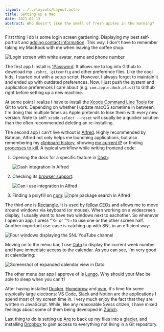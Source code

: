```yaml
---
layout: ../../layouts/Layout.astro
title: Setting up a Mac
date: 2021-02-13
abstract: Who doesn't like the smell of fresh apples in the morning?
---
```



First thing I do is some login screen gardening: Displaying my best self-portrait and [adding contact information](https://support.apple.com/en-bn/guide/mac-help/mh35890/mac). This way, I don't have to remember taking my MacBook with me when leaving the coffee shop.

<Image
  src={login}
  alt="Login screen with white avatar, name and phone number"
  width={700}
  format="webp"
/>

The first app I install is [1Password](https://1password.com). It allows me to log into Github to download my `.zshrc`, `.gitconfig` and other preference files. Like the cool kids, I started out with a setup script. However, I always forgot to maintain it and ended up with outdated preferences. Now, I just push the system and application preferences I care about (e.g. `com.apple.dock.plist`) to Github right before setting up a new machine.

At some point I realize I have to install the [Xcode Command Line Tools](https://developer.apple.com/xcode/features/#:~:text=Command%20Line%20Tools) for Git to work. Depending on whether I update macOS sometime in between, I'm doing this multiple times as Apple pretends to lose them with every new version. Note to self: `xcode-select --reset` will usually be a quicker solution than the often recommended deleting an re-installing.

The second app I can't live without is [Alfred](https://www.alfredapp.com). Highly recommended by Batman, Alfred not only helps me launching applications, but also remembering my [clipboard history](https://www.alfredapp.com/help/features/clipboard/), showing [my current IP](https://github.com/jeppestaerk/alfred-show-network-info) or finding [processes to kill](https://github.com/SamVerschueren/alfred-fkill). A typical workflow while writing frontend code:

1. Opening the docs for a specific feature in [Dash](https://kapeli.com/dash):

   <Image
     src={alfredDash}
     alt="Dash integration in Alfred"
     width={700}
     format="webp"
   />

2. Checking its [browser support](https://github.com/willfarrell/alfred-caniuse-workflow):

   <Image
     src={alfredCaniuse}
     alt="Can i use integration in Alfred"
     width={700}
     format="webp"
   />

3. Finding a polyfill on [npm](https://github.com/sindresorhus/alfred-npms):
   <Image
     src={alfredNpm}
     alt="npm package search in Alfred"
     width={700}
     format="webp"
   />

The third one is [Rectangle](https://rectangleapp.com). It is used by [fellow CEOs](https://github.com/rxhanson/Rectangle/commits/master?before=57ac4a51bbb3cd0250f6bbf1d0e23573a2e6dd80+35&branch=master) and allows me to move around windows via keyboard (or mouse). When working on a widescreen display, I usually want to have two windows next to eachother. So whenever I open an app, I press <kbd>^⌥←</kbd> or <kbd>^⌥→</kbd> to use one or the other screen half. Another important use-case is catching up with SNL in an efficient way:

<Image
  src={snl}
  alt="Four windows displaying the SNL YouTube channel"
  width={700}
  format="webp"
/>

Moving on to the menu bar, I use [Dato](https://sindresorhus.com/dato) to display the current week number and have immediate access to the calendar. As you can see, I'm very good at calendaring:

<Image
  src={dato}
  alt="Screenshot of expanded calendar view in Dato"
  width={700}
  format="webp"
/>

The other menu bar app I approve of is [Lungo](https://sindresorhus.com/lungo). Why should your Mac be able to sleep when you can't?

After having installed [Docker](https://www.docker.com), [Homebrew](https://brew.sh) and [nvm](https://github.com/nvm-sh/nvm), it's time for some atypically large [electrons](https://www.electronjs.org): [VS Code](https://code.visualstudio.com), [Slack](https://slack.com) and [Notion](https://www.notion.so) are the applications I spend most of my screen time in. I very much enjoy the fact that they are written in JavaScript. While, like any reasonable Swiss citizen, I have mixed feelings about some of them being developed in [Zürich](https://channel9.msdn.com/Events/TechDays/TechDays16Baden/Keynote-1-Visual-Studio-Code-made-in-Switzerland).

Last thing to do is setting up [Arq](https://www.arqbackup.com) to back up my files into a [glacier](https://aws.amazon.com/glacier/), and installing [Dropbox](https://www.dropbox.com) to gain access to everything not living in a Git repository.
